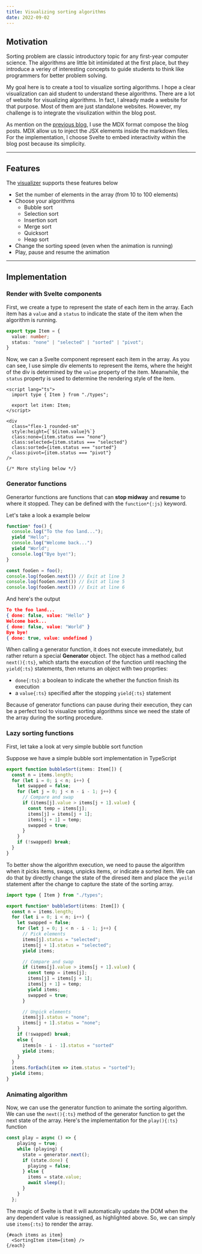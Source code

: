 ```yaml
---
title: Visualizing sorting algorithms
date: 2022-09-02
---
```



<SortingVisualizer client:load />

## Motivation

Sorting problem are classic introductory topic for any first-year computer science.
The algorithms are little bit intimidated at the first place, but they introduce a veriey
of interesting concepts to guide students to think like programmers for better problem solving.

My goal here is to create a tool to visualize sorting algorithms.
I hope a clear visualization can aid student to understand these algorithms. There are a lot of
website for visualizing algorithms. In fact, I already made a website for that purpose. Most of them
are just standalone websites. However, my challenge is to integrate the visulization within the blog post.

As mention on the [previous blog](/blogs/how-i-built-my-portfolio-with-astro),
I use the MDX format compose the blog posts.
MDX allow us to inject the JSX elements inside the markdown files.
For the implementation, I choose Svelte to embed interactivity within the blog post
because its simplicity.

---

## Features

The [visualizer](#sorting-visualizer) supports these features below

- Set the number of elements in the array (from 10 to 100 elements)
- Choose your algorithms
  - Bubble sort
  - Selection sort
  - Insertion sort
  - Merge sort
  - Quicksort
  - Heap sort
- Change the sorting speed (even when the animation is running)
- Play, pause and resume the animation

---

## Implementation

### Render with Svelte components

First, we create a type to represent the state of each item in the array.
Each item has a `value` and a `status` to indicate the state of the item
when the algorithm is running.

```ts title="types.ts"
export type Item = {
  value: number;
  status: "none" | "selected" | "sorted" | "pivot";
}
```


Now, we can a Svelte component represent each item in the array.
As you can see, I use simple div elements to represent the items, where the height of the div
is determined by the `value` property of the item. Meanwhile, the `status` property is used to determine
the rendering style of the item.

```svelte
<script lang="ts">
  import type { Item } from "./types";

  export let item: Item;
</script>

<div
  class="flex-1 rounded-sm"
  style:height={`${item.value}%`}
  class:none={item.status === "none"}
  class:selected={item.status === "selected"}
  class:sorted={item.status === "sorted"}
  class:pivot={item.status === "pivot"}
/>

{/* More styling below */}
```

### Generator functions

Generartor functions are functions that can **stop midway** and **resume** to where it stopped.
They can be defined with the `function*{:js}` keyword.

Let's take a look a example below


```js showLineNumbers title="generator.js" {3,5}
function* foo() {
  console.log("To the foo land...");
  yield "Hello";
  console.log("Welcome back...")
  yield "World";
  console.log("Bye bye!");
}

const fooGen = foo();
console.log(fooGen.next()) // Exit at line 3
console.log(fooGen.next()) // Exit at line 5
console.log(fooGen.next()) // Exit at line 6
```


And here's the output

```json
To the foo land...
{ done: false, value: "Hello" }
Welcome back...
{ done: false, value: "World" }
Bye bye!
{ done: true, value: undefined }
```


When calling a generator function, it does not execute immediately, 
but rather return a special **Generator** object. 
The object has a method called `next(){:ts}`, which starts the execution of
the function until reaching the `yield{:ts}` statements, then returns an object with two proprties: 
- `done{:ts}`: a boolean to indicate the whether the function finish its execution
- a `value{:ts}` specified after the stopping `yield{:ts}` statement

Because of generator functions can pause during their execution, 
they can be a perfect tool to visualize sorting algorithms since we need the state
of the array during the sorting procedure.

### Lazy sorting functions

First, let take a look at very simple bubble sort function

Suppose we have a simple bubble sort implementation in TypeScript

```ts showLineNumbers title="bubbleSort.ts"
export function bubbleSort(items: Item[]) {
  const n = items.length;
  for (let i = 0; i < n; i++) {
    let swapped = false;
    for (let j = 0; j < n - i - 1; j++) {
      // Compare and swap
      if (items[j].value > items[j + 1].value) {
        const temp = items[j];
        items[j] = items[j + 1];
        items[j + 1] = temp;
        swapped = true;
      }
    }
    if (!swapped) break;
  }
}
```

To better show the algorithm execution, we need to pause the algorithm when it picks items, swaps, unpicks items, or indicate a sorted item.
We can do that by directly change the state of the diresed item and 
place the `yeild` statement after the change to capture the state of the sorting array.

```ts showLineNumbers title="bubbleSort.ts" {9-11, 18, 23-24, 27-30}
import type { Item } from "./types";

export function* bubbleSort(items: Item[]) {
  const n = items.length;
  for (let i = 0; i < n; i++) {
    let swapped = false;
    for (let j = 0; j < n - i - 1; j++) {
      // Pick elements
      items[j].status = "selected";
      items[j + 1].status = "selected";
      yield items;

      // Compare and swap
      if (items[j].value > items[j + 1].value) {
        const temp = items[j];
        items[j] = items[j + 1];
        items[j + 1] = temp;
        yield items;
        swapped = true;
      }

      // Unpick elements
      items[j].status = "none";
      items[j + 1].status = "none";
    }
    if (!swapped) break;
    else {
      items[n - i - 1].status = "sorted"
      yield items;
    }
  }
  items.forEach(item => item.status = "sorted");
  yield items;
}
```

### Animating algorithm

Now, we can use the generator function to animate the sorting algorithm.
We can use the `next(){:ts}` method of the generator function to get the next state of the array.
Here's the implementation for the `play(){:ts}` function

```ts {8}
const play = async () => {
    playing = true;
    while (playing) {
      state = generator.next();
      if (state.done) {
        playing = false;
      } else {
        items = state.value;
        await sleep();
      }
    }
  };
```

The magic of Svelte is that it will automatically update the DOM when the any dependent value is reassigned, as highlighted above.
So, we can simply use `items{:ts}` to render the array.

```svelte
{#each items as item}
  <SortingItem item={item} />
{/each}
```

